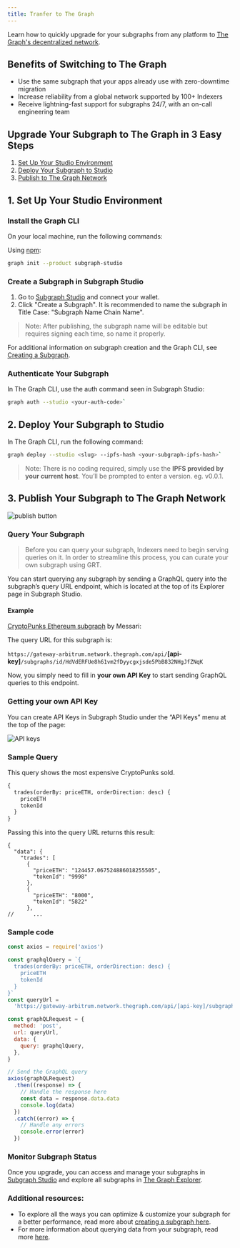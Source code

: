 ```yaml
---
title: Tranfer to The Graph
---
```


Learn how to quickly upgrade for your subgraphs from any platform to [The Graph's decentralized network](https://thegraph.com/networks/).

## Benefits of Switching to The Graph

- Use the same subgraph that your apps already use with zero-downtime migration
- Increase reliability from a global network supported by 100+ Indexers
- Receive lightning-fast support for subgraphs 24/7, with an on-call engineering team

## Upgrade Your Subgraph to The Graph in 3 Easy Steps

1.  [Set Up Your Studio Environment](/cookbook/transfer-to-the-graph/#1-set-up-your-studio-environment)
2.  [Deploy Your Subgraph to Studio](/cookbook/transfer-to-the-graph/#2-deploy-your-subgraph-to-studio)
3.  [Publish to The Graph Network](/cookbook/transfer-to-the-graph/#publish-your-subgraph-to-the-graphs-decentralized-network)

## 1. Set Up Your Studio Environment

### Install the Graph CLI⁠

On your local machine, run the following commands:

Using [npm](https://www.npmjs.com/):

```sh
graph init --product subgraph-studio
```

### Create a Subgraph in Subgraph Studio

1.  Go to [Subgraph Studio](https://thegraph.com/studio/) and connect your wallet.
2.  Click "Create a Subgraph". It is recommended to name the subgraph in Title Case: "Subgraph Name Chain Name".

> Note: After publishing, the subgraph name will be editable but requires signing each time, so name it properly.

For additional information on subgraph creation and the Graph CLI, see [Creating a Subgraph](/developing/creating-a-subgraph).

### Authenticate Your Subgraph

In The Graph CLI, use the auth command seen in Subgraph Studio:

```sh
graph auth --studio <your-auth-code>`
```

## 2. Deploy Your Subgraph to Studio

In The Graph CLI, run the following command:

```sh
graph deploy --studio <slug> --ipfs-hash <your-subgraph-ipfs-hash>`
```

> Note: There is no coding required, simply use the **IPFS provided by your current host**. You’ll be prompted to enter a version. eg. v0.0.1.

## 3. Publish Your Subgraph to The Graph Network

![publish button](https://edgeandnode.notion.site/image/https%3A%2F%2Fprod-files-secure.s3.us-west-2.amazonaws.com%2Fa7d6afae-8784-4b15-a90e-ee8f6ee007ba%2F2f9c4526-123d-4164-8ea8-39959c8babbf%2FUntitled.png?table=block&id=37005371-76b4-4780-b044-040a570e3af6&spaceId=a7d6afae-8784-4b15-a90e-ee8f6ee007ba&width=1420&userId=&cache=v2)

### Query Your Subgraph

> Before you can query your subgraph, Indexers need to begin serving queries on it. In order to streamline this process, you can curate your own subgraph using GRT.

You can start querying any subgraph by sending a GraphQL query into the subgraph’s query URL endpoint, which is located at the top of its Explorer page in Subgraph Studio.

#### Example

[CryptoPunks Ethereum subgraph](https://thegraph.com/explorer/subgraphs/HdVdERFUe8h61vm2fDyycHgxjsde5PbB832NHgJfZNqK) by Messari:

The query URL for this subgraph is:

`https://gateway-arbitrum.network.thegraph.com/api/`**\[api-key]**`/subgraphs/id/HdVdERFUe8h61vm2fDyycgxjsde5PbB832NHgJfZNqK`

Now, you simply need to fill in **your own API Key** to start sending GraphQL queries to this endpoint.

### Getting your own API Key

You can create API Keys in Subgraph Studio under the “API Keys” menu at the top of the page:

![API keys](https://lh7-us.googleusercontent.com/docsz/AD_4nXdz7H8hSRf2XqrU0jN3p3KbmuptHvQJbhRHOJh67nBfwh8RVnhTsCFDGA_JQUFizyMn7psQO0Vgk6Vy7cKYH47OyTq5PqycB0xxLyF4kSPsT7hYdMv2MEzAo433sJT6VlQbUAzgPnSxKI9a5Tn3ShSzaxI?key=fnI6SyFgXU9SZRNX5C5vPQ)

### Sample Query

This query shows the most expensive CryptoPunks sold.

```graphql
{
  trades(orderBy: priceETH, orderDirection: desc) {
    priceETH
    tokenId
  }
}
```

Passing this into the query URL returns this result:

```
{
  "data": {
    "trades": [
      {
        "priceETH": "124457.067524886018255505",
        "tokenId": "9998"
      },
      {
        "priceETH": "8000",
        "tokenId": "5822"
      },
//      ...
```

<aside />

### Sample code

```jsx
const axios = require('axios')

const graphqlQuery = `{
  trades(orderBy: priceETH, orderDirection: desc) {
    priceETH
    tokenId
  }
}`
const queryUrl =
  'https://gateway-arbitrum.network.thegraph.com/api/[api-key]/subgraphs/id/HdVdERFUe8h61vm2fDyycHgxjsde5PbB832NHgJfZNqK'

const graphQLRequest = {
  method: 'post',
  url: queryUrl,
  data: {
    query: graphqlQuery,
  },
}

// Send the GraphQL query
axios(graphQLRequest)
  .then((response) => {
    // Handle the response here
    const data = response.data.data
    console.log(data)
  })
  .catch((error) => {
    // Handle any errors
    console.error(error)
  })
```

### Monitor Subgraph Status

Once you upgrade, you can access and manage your subgraphs in [Subgraph Studio]() and explore all subgraphs in [The Graph Explorer]().

### Additional resources:

- To explore all the ways you can optimize & customize your subgraph for a better performance, read more about [creating a subgraph here](https://thegraph.com/docs/en/developing/creating-a-subgraph/).
- For more information about querying data from your subgraph, read more [here](https://thegraph.com/docs/en/querying/querying-the-graph/).
